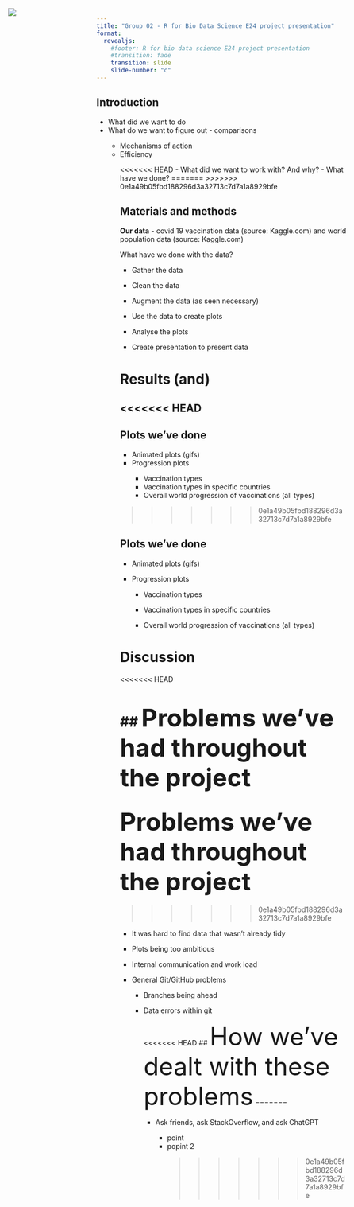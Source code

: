 ```yaml
---
title: "Group 02 - R for Bio Data Science E24 project presentation"
format: 
  revealjs: 
    #footer: R for bio data science E24 project presentation
    #transition: fade
    transition: slide
    slide-number: "c"
---
```


## Introduction
<ul>
  <li class="fragment">What did we want to do</li>
  <li class="fragment">What do we want to figure out - comparisons</li>
   <ul>
      <li class="fragment">Mechanisms of action</li>
      <li class="fragment">Efficiency</li>
   <ul>
</ul>

<<<<<<< HEAD
-   What did we want to work with? And why?
-   What have we done?
=======
>>>>>>> 0e1a49b05fbd188296d3a32713c7d7a1a8929bfe

## Materials and methods

**Our data** - covid 19 vaccination data (source: Kaggle.com) and world population data (source: Kaggle.com)

What have we done with the data?

<ul>

<li class="fragment zoom-in">

Gather the data

</li>

<li class="fragment zoom-in">

Clean the data

</li>

<li class="fragment zoom-in">

Augment the data (as seen necessary)

</li>

<li class="fragment zoom-in">

Use the data to create plots

</li>

<li class="fragment zoom-in">

Analyse the plots

</li>

<li class="fragment zoom-in">

Create presentation to present data

</li>

</ul>

# Results (and)

## 

<section>
<<<<<<< HEAD
=======
  <h2>Plots we've done</h2>
  <ul>
    <li class="fragment">Animated plots (gifs) </li>
    <li class="fragment">Progression plots</li>
      <ul>
        <li class="fragment">Vaccination types</li>
        <li class="fragment">Vaccination types in specific countries</li>
        <li class="fragment">Overall world progression of vaccinations (all types)</li>
        <img data-src="../result/vaccine_progression.png" class="fragment" style="position: absolute; top: 50px; left: 50px;" />
      </ul>
  </ul>
</section>
>>>>>>> 0e1a49b05fbd188296d3a32713c7d7a1a8929bfe

<h2>Plots we've done</h2>

<ul>

<li class="fragment">

Animated plots (gifs)

</li>

<li class="fragment">

Progression plots

</li>

<ul>

<li class="fragment">

Vaccination types

</li>

<li class="fragment">

Vaccination types in specific countries

</li>

<li class="fragment">

Overall world progression of vaccinations (all types)

</li>

<img src="./results/vaccine_progression.png" class="fragment" style="position: absolute; top: 50px; left: 50px;"/>

</ul>

</ul>

</section>


# Discussion
<<<<<<< HEAD

## [Problems we've had throughout the project ]{style="font-size: 50px;"}
=======
## <span style="font-size: 50px;">Problems we've had throughout the project </span>
>>>>>>> 0e1a49b05fbd188296d3a32713c7d7a1a8929bfe

<ul>

<li class="fragment zoom-in">

It was hard to find data that wasn't already tidy

</li>

<li class="fragment zoom-in">

Plots being too ambitious

</li>

<li class="fragment zoom-in">

Internal communication and work load

</li>

<li class="fragment zoom-in">

General Git/GitHub problems

</li>

<ul>

<li class="fragment zoom-in">

Branches being ahead

</li>

<li class="fragment zoom-in">

Data errors within git

</li>

<ul>

</ul>

<<<<<<< HEAD
## [How we've dealt with these problems ]{style="font-size: 50px;"}
=======
<ul>
  <li class="fragment zoom-in">Ask friends, ask StackOverflow, and ask ChatGPT</li>

   <ul>
      <li class="fragment zoom-in"> point </li>
      <li class="fragment zoom-in">popint 2</li>
   <ul>
</ul>
>>>>>>> 0e1a49b05fbd188296d3a32713c7d7a1a8929bfe

